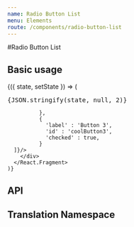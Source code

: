 ```yaml
---
name: Radio Button List
menu: Elements
route: /components/radio-button-list
---
```



#Radio Button List

## Basic usage

<Playground>
  <State
    initial={{
      description : [
	      {
			'label' : 'Button 1',
			'id' : 'button1',
			'checked' : false
	      },
	      {
	      	'label' : 'Button 2',
	      	'id' : 'button2',
	      	'checked' : false,
	      },
	      {
			'label' : 'Button 3',
			'id' : 'button3',
			'checked' : true,
	      }
      ]
    }}
  >
    {({ state, setState }) => (
      <React.Fragment>
        <div>
          <pre>{JSON.stringify(state, null, 2)}</pre>
        </div>
        <div style={{ maxWidth: '300px', margin: '0 auto' }}>
          <RadioButtonList  description={[
		      {
				'label' : 'Button 1',
				'id' : 'button1',
				'checked' : false
		      },
		      {
		      	'label' : 'Button 2',
		      	'id' : 'button2',
		      	'checked' : false,

		      },
		      {
				'label' : 'Button 3',
				'id' : 'coolButton3',
				'checked' : true,
		      }
      ]}/>
        </div>
      </React.Fragment>
    )}
  </State>
</Playground>

## API

<Props of={RadioButtonList} />

## Translation Namespace

<NameSpace name="RadioButtonList" />